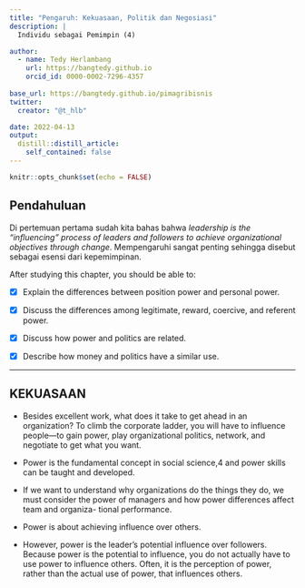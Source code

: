 ```yaml
---
title: "Pengaruh: Kekuasaan, Politik dan Negosiasi"
description: |
  Individu sebagai Pemimpin (4)

author: 
  - name: Tedy Herlambang
    url: https://bangtedy.github.io
    orcid_id: 0000-0002-7296-4357
    
base_url: https://bangtedy.github.io/pimagribisnis
twitter:
  creator: "@t_hlb"

date: 2022-04-13
output:
  distill::distill_article:
    self_contained: false
---
```



```r
knitr::opts_chunk$set(echo = FALSE)
```


## Pendahuluan

Di pertemuan pertama sudah kita bahas bahwa *leadership is the “influencing” process of leaders and followers to achieve organizational objectives through change*.
Mempengaruhi sangat penting sehingga disebut sebagai esensi dari kepemimpinan. 

After studying this chapter, you should be able to:

- [x] Explain the differences between position power and
personal power.

- [x] Discuss the differences among legitimate, reward, coercive,
and referent power.
- [x] Discuss how power and politics are related. 
- [x] Describe how money and politics have a similar use.

---

## KEKUASAAN

- Besides excellent work, what does it take to get ahead in an organization?
To climb the corporate ladder, you will have to influence people—to gain
power, play organizational politics, network, and negotiate to get what you
want. 

- Power is the fundamental concept in social science,4 and power skills can be taught and developed. 
- If we want to understand why organizations do the things they do, we must
consider the power of managers and how power differences affect team and organiza-
tional performance. 
- Power is about achieving influence over others. 
- However, power is the leader’s potential influence over followers. Because power is the potential to influence, you do not actually have to use power to influence others. Often, it is the perception of power, rather than the actual use of power, that influences others. 